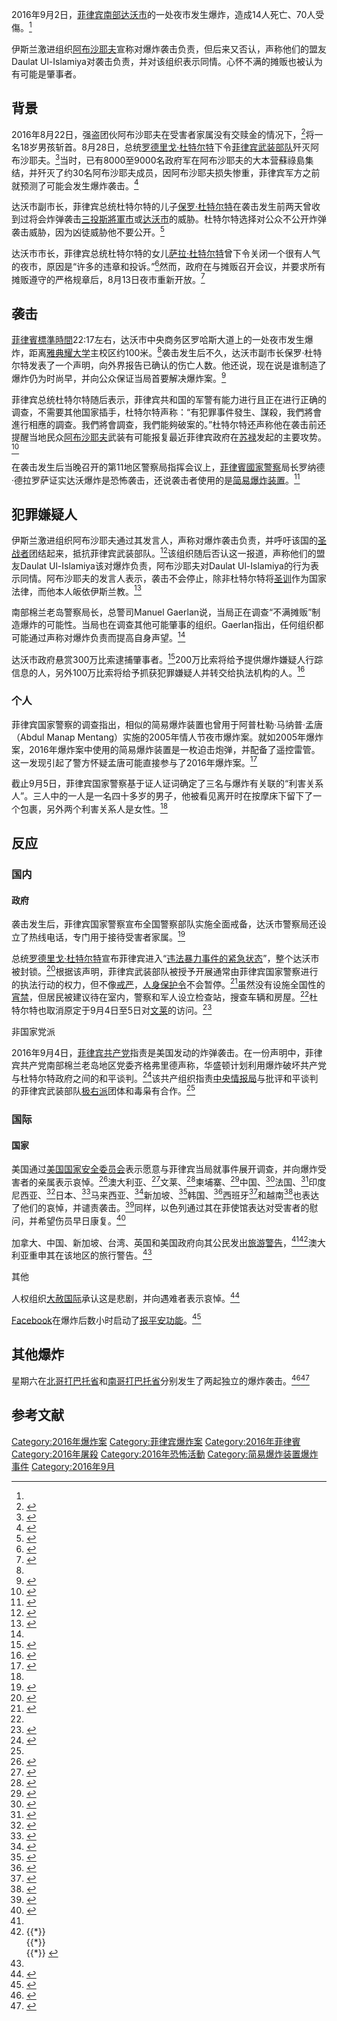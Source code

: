 {{noteTA
|1=zh-tw:杜特蒂;zh-hans:杜特尔特;zh-hk:杜特地;
|2=zh:大堡;zh-hans:达沃;zh-tw:納卯;zh-hk:達沃;zh-mo:達沃;
|3=zh-hans:棉兰老;zh-tw:民答那峨;zh-hk:棉蘭老;zh-mo:棉蘭老;
}}

{{Infobox civilian attack
| title =2016年達沃市爆炸
| partof = [[摩洛衝突|摩洛衝突]]
| image = {{Location map|Philippines|label=達沃市 |mark=Green_pog.svg|lat=7.1907|long=125.4553|width=300|float=center}}
| image_size = 
| alt = 
| caption = 
| map = 
| map_size = 
| map_alt = 
| map_caption = 
| location =[[菲律賓|菲律賓]][[達沃市|達沃市]]罗哈斯大道罗哈斯夜市
| target = 平民
| coordinates = {{Coord|7.1907|125.4553|display=inline,title}}
| date =2016年9月2日<!-- {{start date|YYYY|MM|DD}}-<br />{{end date|YYYY|MM|DD}} -->
| time =22:17<ref name="details">{{cite web|url=http://newsinfo.inquirer.net/813881/davao-blast-suspect-identified-bato-says|title=Davao blast suspect identified, Bato says|author=Julliane Love de Jesus|publisher=菲律宾每日询问者报|date=2016-09-08|accessdate=2016-09-08|quote=Victims: 40 died and 70 injured.|archive-date=2016-10-10|archive-url=https://web.archive.org/web/20161010041106/http://newsinfo.inquirer.net/813881/davao-blast-suspect-identified-bato-says|dead-url=no}}</ref>  
| timezone = [[菲律賓標準時間|PST]]
| type = 爆炸
| fatalities =14
| injuries =70
| victims = <!-- or | victim = -->
| perpetrators = 
| assailants = <!-- or | assailant = -->
| susperp = [[阿布沙耶夫|阿布沙耶夫]]（主要疑凶）<br />Daulat Ul-Islamiya（阿布沙耶夫声称）<br />心怀不满的摊贩
| weapons = [[簡易爆炸裝置|簡易爆炸裝置]]
| numparts = <!-- or | numpart = -->
| dfens = <!-- or | dfen = -->
| motive = 
| inquiry = 
| coroner = 
| accused = 
| convicted = 
| verdict = 
| convictions = 
| charges = 
| litigation = 
| website = <!-- {{URL|example.com}} -->
| module =
}}
2016年9月2日，[[棉兰老岛|菲律宾南部]][[达沃市|达沃市]]的一处夜市发生爆炸，造成14人死亡、70人受傷。<ref name="details"/>

伊斯兰激进组织[[阿布沙耶夫|阿布沙耶夫]]宣称对爆炸袭击负责，但后来又否认，声称他们的盟友Daulat Ul-Islamiya对袭击负责，并对该组织表示同情。心怀不满的摊贩也被认为有可能是肇事者。

== 背景 ==

2016年8月22日，强盗团伙阿布沙耶夫在受害者家属没有交赎金的情况下，<ref>{{Cite web|url=http://www.mb.com.ph/destroy-abu-sayyaf-duterte-orders-govt-security-forces/|title=Destroy Abu Sayyaf, Duterte orders gov’t security forces|last=公报|first=马尼拉|language=en-US|access-date=2016-09-03|deadurl=yes|archiveurl=https://archive.is/20160903132817/http://www.mb.com.ph/destroy-abu-sayyaf-duterte-orders-govt-security-forces/|archivedate=2016-09-03}}</ref>将一名18岁男孩斩首。8月28日，总统[[罗德里戈·杜特地|罗德里戈·杜特尔特]]下令[[菲律宾武装部队|菲律宾武装部队]]歼灭阿布沙耶夫。<ref>{{Cite web|url=http://newsinfo.inquirer.net/809888/abus-behead-teenage-captive|title=Abus behead teenage captive|last=Balana|first=Cynthia D.|website=newsinfo.inquirer.net|access-date=2016-09-03|archive-date=2017-01-07|archive-url=https://web.archive.org/web/20170107225841/http://newsinfo.inquirer.net/809888/abus-behead-teenage-captive|dead-url=no}}</ref>当时，已有8000至9000名政府军在阿布沙耶夫的大本营蘇祿島集结，并歼灭了约30名阿布沙耶夫成员，因阿布沙耶夫损失惨重，菲律宾军方之前就预测了可能会发生爆炸袭击。<ref>{{Cite web|url = http://www.storm.mg/article/161907|title = 风传媒:菲律賓強人總統家鄉遭恐攻14死 杜特蒂：全國進入「無法紀暴力狀態」|accessdate = 2016-09-11|archive-date = 2016-09-16|archive-url = https://web.archive.org/web/20160916115236/http://www.storm.mg/article/161907|dead-url = no}}</ref>

达沃市副市长，菲律宾总统杜特尔特的儿子[[保罗·杜特尔特|保罗·杜特尔特]]在袭击发生前两天曾收到过将会炸弹袭击[[三投斯將軍市|三投斯將軍市]]或[[达沃市|达沃市]]的威胁。杜特尔特选择对公众不公开炸弹袭击威胁，因为凶徒威胁他不要公开。<ref>{{cite news|last1=Manlupig|first1=Karlos|title=Vice Mayor Duterte got info on bomb threat 2 days ago|url=http://newsinfo.inquirer.net/812343/vice-mayor-duterte-got-info-on-bomb-threat-2-days-ago|accessdate=2016-09-03|work=棉兰老岛询问者报|publisher=[[菲律宾每日询问者报|菲律宾每日询问者报]]|date=2016-09-03|archive-date=2016-11-10|archive-url=https://web.archive.org/web/20161110172208/http://newsinfo.inquirer.net/812343/vice-mayor-duterte-got-info-on-bomb-threat-2-days-ago|dead-url=no}}</ref>

达沃市市长，菲律宾总统杜特尔特的女儿[[萨拉·杜特尔特|萨拉·杜特尔特]]曾下令关闭一个很有人气的夜市，原因是“许多的违章和投诉。”<ref>{{cite news |title=Inday Sara orders closure of Davao night market |newspaper=[[菲律宾星报|菲律宾星报]] |url=http://www.philstar.com/nation/2016/08/03/1609691/inday-sara-orders-closure-davao-night-market |date=2016-09-03 |accessdate=2016-09-02 |archive-date=2017-03-05 |archive-url=https://web.archive.org/web/20170305003411/http://www.philstar.com/nation/2016/08/03/1609691/inday-sara-orders-closure-davao-night-market |dead-url=no }}</ref>然而，政府在与摊贩召开会议，并要求所有摊贩遵守的严格规章后，8月13日夜市重新开放。<ref>{{cite news |author=Ace June Rell S. Perez |title=Roxas night market re-opens |newspaper=[[达沃日星报|达沃日星报]] |url=http://www.sunstar.com.ph/davao/business/2016/08/15/roxas-night-market-re-opens-491504 |date=2016-08-15 |accessdate=2016-09-02 |archive-date=2016-09-14 |archive-url=https://web.archive.org/web/20160914082307/http://www.sunstar.com.ph/davao/business/2016/08/15/roxas-night-market-re-opens-491504 |dead-url=no }}</ref>

== 袭击 ==
[[菲律賓標準時間|菲律賓標準時間]]22:17左右，达沃市中央商务区罗哈斯大道上的一处夜市发生爆炸，距离[[雅典耀大学|雅典耀大学]]主校区约100米。<ref name="details"/>袭击发生后不久，达沃市副市长保罗·杜特尔特发表了一个声明，向外界报告已确认的伤亡人数。他还说，现在说是谁制造了爆炸仍为时尚早，并向公众保证当局首要解决爆炸案。<ref name="inq1">{{cite web |url=http://newsinfo.inquirer.net/812298/dozens-wounded-in-davao-night-market-blast |title=At least 10 dead, dozens wounded in Davao night market blast |publisher=[[菲律宾每日询问者报|菲律宾每日询问者报]] |author=Manlupig, K. |date=2016-09-02 |accessdate=2016-09-03 |archive-date=2018-07-26 |archive-url=https://web.archive.org/web/20180726135003/http://newsinfo.inquirer.net/812298/dozens-wounded-in-davao-night-market-blast |dead-url=no }}</ref>

菲律宾总统杜特尔特随后表示，菲律宾共和国的军警有能力进行且正在进行正确的调查，不需要其他国家插手，杜特尔特声称：“有犯罪事件發生、謀殺，我們將會進行相應的調查。我們將會調查，我們能夠破案的。”杜特尔特还声称他在袭击前还提醒当地民众[[阿布沙耶夫|阿布沙耶夫]]武装有可能报复最近菲律宾政府在[[苏禄|苏禄]]发起的主要攻势。<ref>{{Cite web|url = http://www.shangbao.com.ph/fgyw/2016/09-04/54682.shtml|title = 菲律宾商报:總統：菲執法者有能力調查納卯爆炸案|accessdate = 2016-09-11|archive-date = 2016-09-05|archive-url = https://web.archive.org/web/20160905131442/http://www.shangbao.com.ph/fgyw/2016/09-04/54682.shtml|dead-url = no}}</ref>

在袭击发生后当晚召开的第11地区警察局指挥会议上，[[菲律賓國家警察|菲律賓國家警察]]局长罗纳德·德拉罗萨证实达沃爆炸是恐怖袭击，还说袭击者使用的是[[简易爆炸装置|简易爆炸装置]]。<ref name="rapplerpnp">{{cite web |url=http://www.rappler.com/nation/145114-pnp-ied-cause-davao-bombing |title=PNP chief: IED caused Davao blast |publisher=[[Rappler|Rappler]] |author=Cupin, B. |date=2016-09-03 |accessdate=2016-09-04 |archive-date=2018-08-11 |archive-url=https://web.archive.org/web/20180811200132/https://www.rappler.com/nation/145114-pnp-ied-cause-davao-bombing |dead-url=no }}</ref>

== 犯罪嫌疑人 ==

伊斯兰激进组织阿布沙耶夫通过其发言人，声称对爆炸袭击负责，并呼吁该国的[[聖戰者|圣战者]]团结起来，抵抗菲律宾武装部队。<ref>{{cite web|url=http://www.rappler.com/nation/145045-abu-sayyaf-responsibility-davao-explosion|title=Abu Sayyaf claims responsibility for Davao blast – report|author=P. Esmaquel|publisher=Rappler|date=2016-09-03|accessdate=2016-09-03|archive-date=2019-06-26|archive-url=https://web.archive.org/web/20190626060740/https://www.rappler.com/nation/145045-abu-sayyaf-responsibility-davao-explosion|dead-url=no}}</ref>该组织随后否认这一报道，声称他们的盟友Daulat Ul-Islamiya该对爆炸负责，阿布沙耶夫对Daulat Ul-Islamiya的行为表示同情。阿布沙耶夫的发言人表示，袭击不会停止，除非杜特尔特将[[圣训|圣训]]作为国家法律，而他本人皈依伊斯兰教。<ref name="asgdisowns">{{cite web|url=http://newsinfo.inquirer.net/812451/abu-sayyaf-disowns-davao-explosion-says-ally-was-behind-attack|title=Abu Sayyaf disowns Davao explosion, says ally was behind attack|author1=Allan Nawal|author2=Julie Alipala|author3=Karlos Manlupig|publisher=菲律宾每日询问者报|date=2016-09-03|accessdate=2016-09-03|archive-date=2016-11-11|archive-url=https://web.archive.org/web/20161111045553/http://newsinfo.inquirer.net/812451/abu-sayyaf-disowns-davao-explosion-says-ally-was-behind-attack|dead-url=no}}</ref>

南部棉兰老岛警察局长，总警司Manuel Gaerlan说，当局正在调查“不满摊贩”制造爆炸的可能性。当局也在调查其他可能肇事的组织。Gaerlan指出，任何组织都可能通过声称对爆炸负责而提高自身声望。<ref name="asgdisowns"/>

达沃市政府悬赏300万比索逮捕肇事者。<ref>{{cite news|url=http://www.sunstar.com.ph/davao/local-news/2016/09/09/davao-city-government-ups-bounty-p3m-496609|title=Davao City Government ups bounty to P3M|publisher=Sun.Star Davao|date=September 9, 2016|accessdate=September 9, 2016|archive-date=2017-03-07|archive-url=https://web.archive.org/web/20170307121531/http://www.sunstar.com.ph/davao/local-news/2016/09/09/davao-city-government-ups-bounty-p3m-496609|dead-url=no}}</ref>200万比索将给予提供爆炸嫌疑人行踪信息的人，另外100万比索将给予抓获犯罪嫌疑人并转交给执法机构的人。<ref>{{cite web|url=http://cnnphilippines.com/news/2016/09/05/sara-duterte-2-million-reward-davao-city-blast.html|title=Sara Duterte offers ₱2-million reward for arrest of Davao blast perpetrators|author=Ina Andolong|publisher=CNN菲律宾|date=2016-09-05|accessdate=2016-09-05|archive-date=2016-09-06|archive-url=https://web.archive.org/web/20160906233212/http://cnnphilippines.com/news/2016/09/05/sara-duterte-2-million-reward-davao-city-blast.html|dead-url=no}}</ref>

=== 个人 ===
菲律宾国家警察的调查指出，相似的简易爆炸装置也曾用于阿普杜勒·马纳普·孟唐（Abdul Manap Mentang）实施的2005年情人节夜市爆炸案。就如2005年爆炸案，2016年爆炸案中使用的简易爆炸装置是一枚迫击炮弹，并配备了遥控雷管。这一发现引起了警方怀疑孟唐可能直接参与了2016年爆炸案。<ref name="similar2005">{{cite web|url=http://newsinfo.inquirer.net/812907/davao-city-bomb-similar-to-2005-ecoland-ied-pnp-chief|title=Davao City bomb ‘similar’ to 2005 Ecoland IED – PNP chief|author1=Allan Nawal|author2=Karlos Manlupig|publisher=菲律宾每日询问者报|date=2016-09-05|accessdate=2016-09-06|archive-date=2016-11-12|archive-url=https://web.archive.org/web/20161112220534/http://newsinfo.inquirer.net/812907/davao-city-bomb-similar-to-2005-ecoland-ied-pnp-chief|dead-url=no}}</ref>

截止9月5日，菲律宾国家警察基于证人证词确定了三名与爆炸有关联的“利害关系人”。三人中的一人是一名四十多岁的男子，他被看见离开时在按摩床下留下了一个包裹，另外两个利害关系人是女性。<ref name="similar2005"/>

== 反应 ==
=== 国内 ===
==== 政府 ====

袭击发生后，菲律宾国家警察宣布全国警察部队实施全面戒备，达沃市警察局还设立了热线电话，专门用于接待受害者家属。<ref>{{cite web|url=http://www.gmanetwork.com/news/story/580003/news/nation/davao-police-provides-hotline-number-for-families-of-davao-blast-victims|title=Davao police provides hotline number for families of Davao blast victims|publisher=GMA新闻|date=2016-09-03|accessdate=2016-09-03|archive-date=2016-09-24|archive-url=https://web.archive.org/web/20160924065959/http://www.gmanetwork.com/news/story/580003/news/nation/davao-police-provides-hotline-number-for-families-of-davao-blast-victims|dead-url=no}}</ref>

总统[[罗德里戈·杜特尔特|罗德里戈·杜特尔特]]宣布菲律宾进入“[[2016年菲律宾的紧急状态|违法暴力事件的紧急状态]]”，整个达沃市被封锁。<ref name="lawlessness">{{cite web|url=http://www.rappler.com/nation/145043-duterte-declares-state-of-lawlessness-ph|title=Duterte declares state of lawlessness in PH|publisher=Rappler|date=2016-09-03|accessdate=2016-09-03|archive-date=2019-06-29|archive-url=https://web.archive.org/web/20190629155100/https://www.rappler.com/nation/145043-duterte-declares-state-of-lawlessness-ph|dead-url=no}}</ref>根据该声明，菲律宾武装部队被授予开展通常由菲律宾国家警察进行的执法行动的权力，但不像[[戒严|戒严]]，[[人身保护令|人身保护令]]不会暂停。<ref>{{cite web|url=http://www.sunstar.com.ph/network/local-news/2016/09/03/government-clarifies-state-lawlessness-order-495425|title=Government clarifies state of lawlessness order|publisher=日星报|date=2016-09-03|accessdate=2016-09-03}}</ref>虽然没有设施全国性的[[宵禁|宵禁]]，但居民被建议待在室内，警察和军人设立检查站，搜查车辆和房屋。<ref name="lawlessness"/>杜特尔特也取消原定于9月4日至5日对[[文莱|文莱]]的访问。<ref>{{cite web|url=http://www.philstar.com/headlines/2016/09/03/1620060/rodrigo-duterte-cancels-brunei-trip-after-davao-blast|title=Duterte cancels Brunei trip after Davao blast|author=Patricia Lourdes Viray|publisher=菲律宾星报|date=2016-09-03|accessdate=2016-09-03|archive-date=2017-11-12|archive-url=https://web.archive.org/web/20171112034354/http://www.philstar.com/headlines/2016/09/03/1620060/rodrigo-duterte-cancels-brunei-trip-after-davao-blast|dead-url=no}}</ref>

;非国家党派
2016年9月4日，[[菲律宾共产党|菲律宾共产党]]指责是美国发动的炸弹袭击。在一份声明中，菲律宾共产党南部棉兰老岛地区党委齐格弗里德声称，华盛顿计划利用爆炸破坏共产党与杜特尔特政府之间的和平谈判。<ref>{{cite web|url=http://news.abs-cbn.com/news/09/04/16/reds-blame-us-for-davao-bombing|title=Reds blame US for Davao bombing|publisher=ABS-CBN 新闻|date=2016-09-04|accessdate=2016-09-04|archive-date=2017-03-05|archive-url=https://web.archive.org/web/20170305061740/http://news.abs-cbn.com/news/09/04/16/reds-blame-us-for-davao-bombing|dead-url=no}}</ref>该共产组织指责[[中央情报局|中央情报局]]与批评和平谈判的菲律宾武装部队[[极右派|极右派]]团体和毒枭有合作。<ref name="similar2005"/>

=== 国际 ===
==== 国家 ====
美国通过[[美国国家安全委员会|美国国家安全委员会]]表示愿意与菲律宾当局就事件展开调查，并向爆炸受害者的亲属表示哀悼。<ref>{{cite web|url=http://globalnation.inquirer.net/143752/us-ready-aid-ph-davao-explosion-probe|title=US ready to aid PH in Davao explosion probe|author=Nestor Corrales|publisher=菲律宾每日询问者报|date=2016-09-03|accessdate=2016-09-03|archive-date=2016-09-04|archive-url=https://web.archive.org/web/20160904163129/http://globalnation.inquirer.net/143752/us-ready-aid-ph-davao-explosion-probe|dead-url=no}}</ref>澳大利亚、<ref name="usaustralia">{{cite web|url=http://www.rappler.com/nation/145046-us-condoles-victims-davao-explosion-september-2016|title=US, Australia condole with victims of Davao explosion|publisher=Rappler|date=2016-09-03|accessdate=2016-09-03|archive-date=2016-09-04|archive-url=https://web.archive.org/web/20160904160215/http://www.rappler.com/nation/145046-us-condoles-victims-davao-explosion-september-2016|dead-url=no}}</ref>文莱、<ref>{{cite web|url=http://www.bt.com.bn/frontpage-news-national/2016/09/04/hm-sends-condolences-philippine-president|title=HM sends condolences to Philippine president|author=Rabiatul Kamit|publisher=[[文莱时报|文莱时报]]|date=2016-09-04|accessdate=2016-09-08|deadurl=yes|archiveurl=https://web.archive.org/web/20160904174129/http://bt.com.bn/frontpage-news-national/2016/09/04/hm-sends-condolences-philippine-president|archivedate=2016-09-04}}</ref>柬埔寨、<ref>{{cite web|url=http://www.china.org.cn/world/Off_the_Wire/2016-09/05/content_39235786.htm|title=Cambodian PM strongly condemns terrorist attack in Philippines|work=新华社|publisher=China.org.cn|date=2016-09-05|accessdate=2016-09-08|archive-date=2016-09-06|archive-url=https://web.archive.org/web/20160906154926/http://www.china.org.cn/world/Off_the_Wire/2016-09/05/content_39235786.htm|dead-url=no}}</ref>中国、<ref>{{cite web|url=http://filipinotimes.ae/news/2016/09/06/chinese-leaders-denounce-davao-blast/|title=Chinese leaders denounce Davao blast|publisher=[[菲律宾时报|菲律宾时报]]|date=2016-09-06|accessdate=2016-09-08|deadurl=yes|archiveurl=https://web.archive.org/web/20160920021502/http://filipinotimes.ae/news/2016/09/06/chinese-leaders-denounce-davao-blast/|archivedate=2016-09-20}}</ref>法国、<ref name="travel alerts">{{cite web|url=http://www.philstar.com/headlines/2016/09/05/1620640/eu-france-condemn-bombing-travel-alerts-out|title=EU, France condemn bombing; travel alerts out|author=Pia Lee-Brago|publisher=菲律宾星报|date=2016-09-05|accessdate=2016-09-08|archive-date=2016-09-07|archive-url=https://web.archive.org/web/20160907115311/http://www.philstar.com/headlines/2016/09/05/1620640/eu-france-condemn-bombing-travel-alerts-out|dead-url=no}}</ref>印度尼西亚、<ref>{{cite web|url=http://jakartaglobe.beritasatu.com/news/no-indonesian-casualties-reported-philippine-bomb-blast/|title=No Indonesian Casualties Reported in Philippine Bomb Blast|publisher=雅加达环球报|accessdate=2016-09-08|archive-url=https://web.archive.org/web/20160905133318/http://jakartaglobe.beritasatu.com/news/no-indonesian-casualties-reported-philippine-bomb-blast/|archive-date=2016-09-05|dead-url=yes}}</ref>日本、<ref>{{cite web|url=http://www.ph.emb-japan.go.jp/itpr_en/00_000107.html|title=Message From Prime Minister Shinzo Abe to President Duterte on the Bombing Incident|publisher=Embassy of Japan in the Philippines|date=2016-09-03|accessdate=2016-09-08|archive-date=2016-09-11|archive-url=https://web.archive.org/web/20160911132359/http://www.ph.emb-japan.go.jp/itpr_en/00_000107.html|dead-url=no}}</ref>马来西亚、<ref>{{cite web|url=http://www.themalaymailonline.com/malaysia/article/malaysia-condemns-davao-city-attack|title=Malaysia condemns Davao City attack|work=马新社|publisher=马来邮报|date=2016-09-03|accessdate=2016-09-08|archive-date=2016-09-04|archive-url=https://web.archive.org/web/20160904165945/http://www.themalaymailonline.com/malaysia/article/malaysia-condemns-davao-city-attack|dead-url=no}}</ref>新加坡、<ref>{{cite web|url=http://www.straitstimes.com/singapore/singapore-condemns-davao-bombing|title=Singapore condemns Davao bombing|publisher=[[海峡时报|海峡时报]]|date=2016-09-04|accessdate=2016-09-08|archive-date=2016-09-04|archive-url=https://web.archive.org/web/20160904215401/http://www.straitstimes.com/singapore/singapore-condemns-davao-bombing|dead-url=no}}</ref>韩国、<ref>{{cite web|url=http://english.yonhapnews.co.kr/national/2016/09/05/18/0301000000AEN20160905008600315F.html|title=S. Korea condemns terrorist attack in Davao City, Philippines|publisher=[[韩国联合通讯社|韩国联合通讯社]]|date=2016-09-05|accessdate=2016-09-08|archive-date=2016-09-06|archive-url=https://web.archive.org/web/20160906165650/http://english.yonhapnews.co.kr/national/2016/09/05/18/0301000000AEN20160905008600315F.html|dead-url=no}}</ref>西班牙<ref>{{cite web|url=http://www.manilatimes.net/spain-un-condemn-davao-attack/284208/|title=Spain, UN condemn Davao attack|author=Michael Joe T. Delizo|publisher=马尼拉时报|date=2016-09-06|accessdate=2016-09-08|archive-date=2016-09-07|archive-url=https://web.archive.org/web/20160907151603/http://www.manilatimes.net/spain-un-condemn-davao-attack/284208/|dead-url=no}}</ref>和越南<ref>{{cite web|url=http://english.vietnamnet.vn/fms/government/163099/vietnam-strongly-condemns-bomb-attack-in-southern-philippines.html|title=Vietnam strongly condemns bomb attack in southern Philippines|work=越南通讯社|publisher=越南网|date=2016-09-05|accessdate=2016-09-08|archive-date=2016-09-06|archive-url=https://web.archive.org/web/20160906162432/http://english.vietnamnet.vn/fms/government/163099/vietnam-strongly-condemns-bomb-attack-in-southern-philippines.html|dead-url=no}}</ref>也表达了他们的哀悼，并谴责袭击。<ref>{{cite web|url=http://asianjournal.com/news/un-foreign-governments-condemn-davao-bombing/|title=UN, foreign governments condemn Davao bombing|author=Dana Sioson|publisher=亚洲杂志|date=2016-09-06|accessdate=2016-09-08|archive-url=https://web.archive.org/web/20160908194509/http://asianjournal.com/news/un-foreign-governments-condemn-davao-bombing/|archive-date=2016-09-08|dead-url=yes}}</ref>同样，以色列通过其在菲使馆表达对受害者的慰问，并希望伤员早日康复。<ref>{{cite web|url=https://www.facebook.com/IsraelinPhilippines/photos/a.157021091019046.51069.113305808723908/1081101248611021/?type=3&theater|title=Israel in the Philippines – Timeline – Facebook|publisher=|accessdate=2016-09-11|archive-date=2017-03-13|archive-url=https://web.archive.org/web/20170313081240/https://www.facebook.com/IsraelinPhilippines/photos/a.157021091019046.51069.113305808723908/1081101248611021/?type=3&theater|dead-url=no}}</ref>

加拿大、中国、新加坡、台湾、英国和美国政府向其公民发出[[旅游警告|旅游警告]]，<ref name="travel alerts"/><ref>{{*}} {{cite web|url=http://globalnation.inquirer.net/143760/davao-bombing-prompts-warnings-on-travel-to-ph|title=Davao bombing prompts warnings on travel to PH|author=Estrella Torres|publisher=菲律宾每日询问者报|date=2016-09-03|accessdate=2016-09-03|archive-date=2016-09-04|archive-url=https://web.archive.org/web/20160904160154/http://globalnation.inquirer.net/143760/davao-bombing-prompts-warnings-on-travel-to-ph|dead-url=no}}<br />{{*}} {{cite web|url=https://sputniknews.com/asia/20160905/1044968777/china-warning-philippines-explosion.html|title=China Embassy Issues Travel Warning Amid Recent Blast in Philippines|publisher=斯普特尼克新闻|date=2016-09-05|accessdate=2016-09-08|archive-date=2016-09-07|archive-url=https://web.archive.org/web/20160907012512/https://sputniknews.com/asia/20160905/1044968777/china-warning-philippines-explosion.html|dead-url=no}}<br />{{*}} {{cite web|url=http://www.chinapost.com.tw/travel/_asia2016/09/04/477511/Yellow-travel.htm|title=Yellow travel alert issued for Philippines' Davao|work=中国新闻社|publisher=中国邮政|date=2016-09-04|accessdate=2016-09-08|archive-date=2016-09-04|archive-url=https://web.archive.org/web/20160904162547/http://www.chinapost.com.tw/travel/_asia2016/09/04/477511/Yellow-travel.htm|dead-url=no}}</ref>澳大利亚重申其在该地区的旅行警告。<ref name="usaustralia"/>

;其他
人权组织[[大赦国际|大赦国际]]承认这是悲剧，并向遇难者表示哀悼。<ref>{{cite web|url=http://cnnphilippines.com/news/2016/09/03/senators-us-condemn-davao-blast.html|title=Senators, U.S. condemn Davao blast|author=Karmela Tordecilla|publisher=CNN菲律宾|date=2016-09-03|accessdate=2016-09-04|archive-date=2016-09-04|archive-url=https://web.archive.org/web/20160904210256/http://cnnphilippines.com/news/2016/09/03/senators-us-condemn-davao-blast.html|dead-url=no}}</ref>

[[Facebook|Facebook]]在爆炸后数小时启动了[[Facebook安全核实|报平安功能]]。<ref>{{cite web|url=http://cnnphilippines.com/news/2016/09/03/Davao-blast-Facebook-Safety-Check.html|title=Facebook's 'Safety Check' enabled after Davao blast|author=Pia Garcia|publisher=CNN菲律宾|date=2016-09-03|accessdate=2016-09-04|archive-date=2016-09-04|archive-url=https://web.archive.org/web/20160904210242/http://cnnphilippines.com/news/2016/09/03/Davao-blast-Facebook-Safety-Check.html|dead-url=no}}</ref>

== 其他爆炸 ==
星期六在[[哥打巴托省|北哥打巴托省]]和[[南哥打巴托省|南哥打巴托省]]分别发生了两起独立的爆炸袭击。<ref>{{cite web|url=http://news.abs-cbn.com/news/09/04/16/2-blasts-jolt-mindanao-after-davao-bombing|title=2 blasts jolt Mindanao after Davao bombing|publisher=ABS-CBN新闻|date=2016-09-04|accessdate=2016-09-06|archive-date=2016-09-05|archive-url=https://web.archive.org/web/20160905140150/http://news.abs-cbn.com/news/09/04/16/2-blasts-jolt-mindanao-after-davao-bombing|dead-url=no}}</ref><ref>{{cite web|url=http://newsinfo.inquirer.net/812684/two-blasts-hit-mindanao-after-davao-city-bombing-reports|title=Two blasts hit Mindanao after Davao City bombing — reports|publisher=菲律宾每日询问者报|date=2016-09-04|accessdate=2016-09-06|archive-date=2016-11-12|archive-url=https://web.archive.org/web/20161112031728/http://newsinfo.inquirer.net/812684/two-blasts-hit-mindanao-after-davao-city-bombing-reports|dead-url=no}}</ref>

==参考文献==
{{reflist|2}}
[[Category:2016年爆炸案|Category:2016年爆炸案]]
[[Category:菲律宾爆炸案|Category:菲律宾爆炸案]]
[[Category:2016年菲律賓|Category:2016年菲律賓]]
[[Category:2016年屠殺|Category:2016年屠殺]]
[[Category:2016年恐怖活動|Category:2016年恐怖活動]]
[[Category:简易爆炸装置爆炸事件|Category:简易爆炸装置爆炸事件]]
[[Category:2016年9月|Category:2016年9月]]